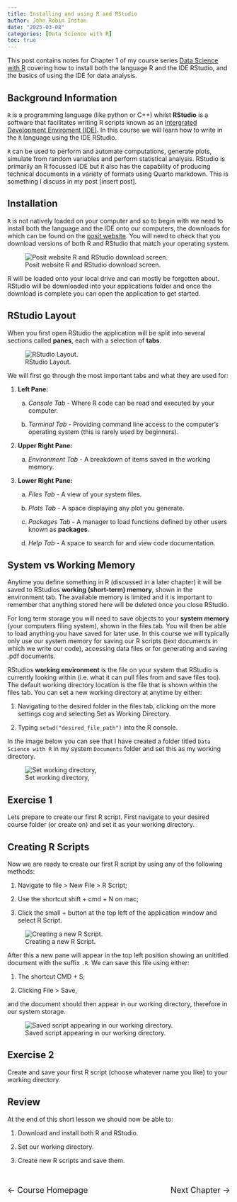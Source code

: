 ```yaml
---
title: Installing and using R and RStudio
author: John Robin Inston
date: "2025-03-08"
categories: [Data Science with R]
toc: true
---
```


This post contains notes for Chapter 1 of my course series [Data Science with R](/courses/intro_to_data_science/index.qmd) covering how to install both the language R and the IDE RStudio, and the basics of using the IDE for data analysis.

## Background Information

`R` is a programming language (like python or C++) whilst **RStudio** is a software that facilitates writing R scripts known as an [Intergrated Development Enviroment (IDE)](https://en.wikipedia.org/wiki/Integrated_development_environment).  In this course we will learn how to write in the `R` language using the IDE RStudio.

`R` can be used to perform and automate computations, generate plots, simulate from random variables and perform statistical analysis.  RStudio is primarily an R focussed IDE but it also has the capability of producing technical documents in a variety of formats using Quarto markdown.  This is something I discuss in my post [insert post].

## Installation

`R` is not natively loaded on your computer and so to begin with we need to install both the language and the IDE onto our computers, the downloads for which can be found on the [posit website](https://posit.co/download/rstudio-desktop/).  You will need to check that you download versions of both R and RStudio that match your operating system.

![Posit website R and RStudio download screen.](posit_download.png)

R will be loaded onto your local drive and can mostly be forgotten about.  RStudio will be downloaded into your applications folder and once the download is complete you can open the application to get started.

## RStudio Layout

When you first open RStudio the application will be split into several sections called **panes**, each with a selection of **tabs**. 

![RStudio Layout.](rstudio_layout.png)

We will first go through the most important tabs and what they are used for:

1. **Left Pane:**

    a. *Console Tab* - Where R code can be read and executed by your computer.

    b. *Terminal Tab* - Providing command line access to the computer's operating system (this is rarely used by beginners).

2. **Upper Right Pane:**

    a. *Environment Tab* - A breakdown of items saved in the working memory.

3. **Lower Right Pane:**

    a. *Files Tab* - A view of your system files.

    b. *Plots Tab* - A space displaying any plot you generate.

    c. *Packages Tab* - A manager to load functions defined by other users known as **packages**.

    d. *Help Tab* - A space to search for and view code documentation.

## System vs Working Memory

Anytime you define something in R (discussed in a later chapter) it will be saved to RStudios **working (short-term) memory**, shown in the environment tab.  The available memory is limited and it is important to remember that anything stored here will be deleted once you close RStudio.

For long term storage you will need to save objects to your **system memory** (your computers filing system), shown in the files tab.  You will then be able to load anything you have saved for later use.  In this course we will typically only use our system memory for saving our R scripts (text documents in which we write our code), accessing data files or for generating and saving .pdf documents.  

RStudios **working environment** is the file on your system that RStudio is currently looking within (i.e. what it can pull files from and save files too).  The default working directory location is the file that is shown within the files tab.  You can set a new working directory at anytime by either:

1. Navigating to the desired folder in the files tab, clicking on the more settings cog and selecting Set as Working Directory.

2. Typing `setwd("desired_file_path")` into the R console.

In the image below you can see that I have created a folder titled `Data Science with R` in my system `Documents` folder and set this as my working directory.

![Set working directory,](working_directory.png)

::: {.callout-tip}

## Exercise 1

Lets prepare to create our first R script.  First navigate to your desired course folder (or create on) and set it as your working directory.
:::

## Creating R Scripts

Now we are ready to create our first R script by using any of the following methods:

1. Navigate to file > New File > R Script;

2. Use the shortcut shift + cmd + N on mac;

3. Click the small + button at the top left of the application window and select R Script.

![Creating a new R Script.](new_script.png)

After this a new pane will appear in the top left position showing an unititled document with the suffix `.R`.  We can save this file using either:

1. The shortcut CMD + S;

2. Clicking File > Save,

and the document should then appear in our working directory, therefore in our system storage.

![Saved script appearing in our working directory.](saved_script.png)

::: {.callout-tip}

## Exercise 2

Create and save your first R script (choose whatever name you like) to your working directory.
:::

## Review

At the end of this short lesson we should now be able to:

1. Download and install both R and RStudio.

2. Set our working directory.

3. Create new R scripts and save them.

<div style="display: flex; justify-content: space-between; padding: 20px 0;">
  <!-- Back Button -->
  <a href="/courses/intro_to_data_science/index.qmd" style="text-decoration: none; font-size: 18px;">
    &#8592; Course Homepage
  </a>
  
  <!-- Forward Button -->
  <a href="/posts/Rds2_rbasics/index.qmd" style="text-decoration: none; font-size: 18px;">
    Next Chapter &#8594;
  </a>
</div>